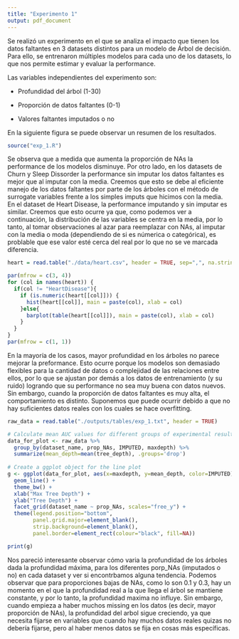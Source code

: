 ```yaml
---
title: "Experimento 1"
output: pdf_document
---
```


Se realizó un experimento en el que se analiza el impacto que tienen los datos faltantes en 3 datasets distintos para un modelo de Árbol de decisión. Para ello, se entrenaron múltiples modelos para cada uno de los datasets, lo que nos permite estimar y evaluar la performance.

Las variables independientes del experimento son:

-   Profundidad del árbol (1-30)

-   Proporción de datos faltantes (0-1)

-   Valores faltantes imputados o no

En la siguiente figura se puede observar un resumen de los resultados.

```r
source("exp_1.R")
```

Se observa que a medida que aumenta la proporción de NAs la performance de los modelos disminuye. Por otro lado, en los datasets de Churn y Sleep Dissorder la performance sin imputar los datos faltantes es mejor que al imputar con la media. Creemos que esto se debe al eficiente manejo de los datos faltantes por parte de los árboles con el método de surrogate variables frente a los simples imputs que hicimos con la media. En el dataset de Heart Disease, la performance imputando y sin imputar es similar. Creemos que esto ocurre ya que, como podemos ver a continuación, la distribución de las variables se centra en la media, por lo tanto, al tomar observaciones al azar para reemplazar con NAs, al imputar con la media o moda (dependiendo de si es númerica o categórica), es problable que ese valor esté cerca del real por lo que no se ve marcada diferencia.

```r
heart = read.table("./data/heart.csv", header = TRUE, sep=",", na.strings="", stringsAsFactors=TRUE)

par(mfrow = c(3, 4))
for (col in names(heart)) {
  if(col != "HeartDisease"){
    if (is.numeric(heart[[col]])) {
      hist(heart[[col]], main = paste(col), xlab = col)
    }else{
      barplot(table(heart[[col]]), main = paste(col), xlab = col)
    }
  }
}
par(mfrow = c(1, 1))

```

En la mayoría de los casos, mayor profundidad en los árboles no parece mejorar la preformance. Esto ocurre porque los modelos son demasiado flexibles para la cantidad de datos o complejidad de las relaciones entre ellos, por lo que se ajustan por demás a los datos de entrenamiento (y su ruido) logrando que su performance no sea muy buena con datos nuevos. Sin embargo, cuando la proporción de datos faltantes es muy alta, el comportamiento es distinto. Suponemos que puede ocurrir debido a que no hay suficientes datos reales con los cuales se hace overfitting.

```r
raw_data = read.table("./outputs/tables/exp_1.txt", header = TRUE)

# Calculate mean AUC values for different groups of experimental results
data_for_plot <- raw_data %>%
  group_by(dataset_name, prop_NAs, IMPUTED, maxdepth) %>%
  summarize(mean_depth=mean(tree_depth), .groups='drop')
  
# Create a ggplot object for the line plot
g <- ggplot(data_for_plot, aes(x=maxdepth, y=mean_depth, color=IMPUTED)) +
  geom_line() +
  theme_bw() +
  xlab("Max Tree Depth") +
  ylab("Tree Depth") +
  facet_grid(dataset_name ~ prop_NAs, scales="free_y") +
  theme(legend.position="bottom",
        panel.grid.major=element_blank(),
        strip.background=element_blank(),
        panel.border=element_rect(colour="black", fill=NA))

print(g)
```

Nos pareció interesante observar cómo varia la profundidad de los árboles dada la profundidad máxima, para los diferentes porp_NAs (imputados o no) en cada dataset y ver si encontrbamos alguna tendencia. Podemos observar que para proporciones bajas de NAs, como lo son 0.1 y 0.3, hay un momento en el que la profundidad real a la que llega el árbol se mantiene constante, y por lo tanto, la profundidad maxima no influye. Sin embargo, cuando empieza a haber muchos missing en los datos (es decir, mayor proporción de NAs), la profundidad del arbol sigue creciendo, ya que necesita fijarse en variables que cuando hay muchos datos reales quizas no debería fijarse, pero al haber menos datos se fija en cosas más específicas.
